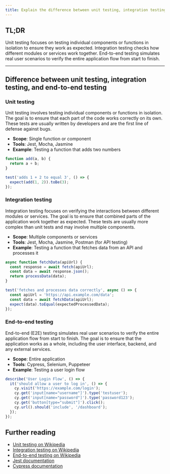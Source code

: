 ```yaml
---
title: Explain the difference between unit testing, integration testing, and end-to-end testing
---
```


## TL;DR

Unit testing focuses on testing individual components or functions in isolation to ensure they work as expected. Integration testing checks how different modules or services work together. End-to-end testing simulates real user scenarios to verify the entire application flow from start to finish.

---

## Difference between unit testing, integration testing, and end-to-end testing

### Unit testing

Unit testing involves testing individual components or functions in isolation. The goal is to ensure that each part of the code works correctly on its own. These tests are usually written by developers and are the first line of defense against bugs.

- **Scope**: Single function or component
- **Tools**: Jest, Mocha, Jasmine
- **Example**: Testing a function that adds two numbers

```js
function add(a, b) {
  return a + b;
}

test('adds 1 + 2 to equal 3', () => {
  expect(add(1, 2)).toBe(3);
});
```

### Integration testing

Integration testing focuses on verifying the interactions between different modules or services. The goal is to ensure that combined parts of the application work together as expected. These tests are usually more complex than unit tests and may involve multiple components.

- **Scope**: Multiple components or services
- **Tools**: Jest, Mocha, Jasmine, Postman (for API testing)
- **Example**: Testing a function that fetches data from an API and processes it

```js
async function fetchData(apiUrl) {
  const response = await fetch(apiUrl);
  const data = await response.json();
  return processData(data);
}

test('fetches and processes data correctly', async () => {
  const apiUrl = 'https://api.example.com/data';
  const data = await fetchData(apiUrl);
  expect(data).toEqual(expectedProcessedData);
});
```

### End-to-end testing

End-to-end (E2E) testing simulates real user scenarios to verify the entire application flow from start to finish. The goal is to ensure that the application works as a whole, including the user interface, backend, and any external services.

- **Scope**: Entire application
- **Tools**: Cypress, Selenium, Puppeteer
- **Example**: Testing a user login flow

```js
describe('User Login Flow', () => {
  it('should allow a user to log in', () => {
    cy.visit('https://example.com/login');
    cy.get('input[name="username"]').type('testuser');
    cy.get('input[name="password"]').type('password123');
    cy.get('button[type="submit"]').click();
    cy.url().should('include', '/dashboard');
  });
});
```

## Further reading

- [Unit testing on Wikipedia](https://en.wikipedia.org/wiki/Unit_testing)
- [Integration testing on Wikipedia](https://en.wikipedia.org/wiki/Integration_testing)
- [End-to-end testing on Wikipedia](https://en.wikipedia.org/wiki/End-to-end_testing)
- [Jest documentation](https://jestjs.io/docs/getting-started)
- [Cypress documentation](https://docs.cypress.io/guides/overview/why-cypress)
